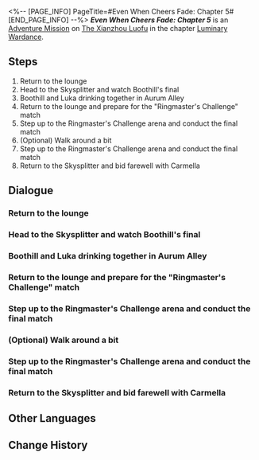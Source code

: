 <%-- [PAGE_INFO]
PageTitle=#Even When Cheers Fade: Chapter 5#
[END_PAGE_INFO] --%>
{{Stub|Dialogue.}}
{{Mission Infobox
|id            = 8025105
|title         = 
|image         = Mission Even When Cheers Fade Chapter 5.png{{subst:void|<!--$UPLOAD:<<SpriteOutput/Chronicle/8025105.png>-<Mission Even When Cheers Fade Chapter 5.png>-<Fate's Atlas Images>>-->}}
|type          = Adventure
|event_name    = 
|chapter       = Luminary Wardance
|requirements  = [[Adventure Mission]] ''[[Even When Cheers Fade: Chapter 4]]'' completed
|summary       = Luka's Luminary Wardance draws to a close. Regretfully, he does not win, but everyone in this story fulfills their wishes.<br />Luka becomes a Cosmic star athlete and indirectly contributes to the signing of the Xianzhou Luofu-Belobog Mutual Trade Agreement.<br />Carmella does a decent job reporting on the whole event and may be promoted to a full-time employee (if Owlbert has any conscience in him).<br />Yanqing keeps his title as defending champion and will remain Luofu's strongest young swordsman for many years to come.<br />Jing Yuan meets an old friend in another way and fixes his past regrets.<br />Igor finally manages to save his home, though the applause has long ceased.
|characters    = Trailblazer
|startLocation = [[The Xianzhou Luofu]] - [[Skysplitter]]
|world         = The Xianzhou Luofu
|area          = Skysplitter
|prev          = Even When Cheers Fade: Chapter 4
|next          = 
|rewards       = Stellar Jade*30; Traveler's Guide*3; Refined Aether*3; Credit*30,000
}}
'''''Even When Cheers Fade: Chapter 5''''' is an [[Adventure Mission]] on [[The Xianzhou Luofu]] in the chapter [[Luminary Wardance]].

==Steps==
# Return to the lounge
# Head to the Skysplitter and watch Boothill's final
# Boothill and Luka drinking together in Aurum Alley
# Return to the lounge and prepare for the "Ringmaster's Challenge" match
# Step up to the Ringmaster's Challenge arena and conduct the final match
# (Optional) Walk around a bit
# Step up to the Ringmaster's Challenge arena and conduct the final match
# Return to the Skysplitter and bid farewell with Carmella

<!--
==Gameplay Notes==

--><!--
==Trial Character==

-->
==Dialogue==
{{Stub Dialogue}}

===Return to the lounge===
{{Mission Description|type=adventure|location=Skysplitter|The tense and exciting match draws to a temporary close. It's time to have a quick breather.<br />Use this time to prepare for the upcoming match.}}
{{Dialogue Start}}
:{{tx}}
{{Dialogue End}}

===Head to the Skysplitter and watch Boothill's final===
{{Mission Description|type=adventure|location=Skysplitter|update|The next Ringmaster's Challenge match is Boothill's finale.<br />Luka wants to watch the fight of this contestant who once gave him great trauma. Go with him to watch it.<br />By the way &mdash; Are you perhaps still upset at what Boothill did in the arena?<br />Don't worry. Argenti specifically went to Boothill's lodgings after that match and gave him a 6-hour lecture, and Boothill had to use his "street smarts" to get away.<br />The cowboy is already reflecting on his actions.}}
{{Dialogue Start}}
:{{tx}}
{{Dialogue End}}

===Boothill and Luka drinking together in Aurum Alley===
{{Dialogue Start}}
:{{tx}}
{{Dialogue End}}

===Return to the lounge and prepare for the "Ringmaster's Challenge" match===
{{Mission Description|type=adventure|location=Skysplitter|update|From snowbound sorrow, by his lonefist to the Xianzhou.<br />The barren land birthed a brave soul, the epitome of young morals.}}
{{Dialogue Start}}
:{{tx}}
{{Dialogue End}}

===Step up to the Ringmaster's Challenge arena and conduct the final match===
{{Dialogue Start}}
:{{tx}}
{{Dialogue End}}

===(Optional) Walk around a bit===
{{Mission Description|type=adventure|location=Skysplitter|update|The tense and exciting match draws to a temporary close. It's time to have a quick breather.<br />Use this time to prepare for the upcoming match.}}
{{Dialogue Start}}
:{{tx}}
{{Dialogue End}}

===Step up to the Ringmaster's Challenge arena and conduct the final match===
{{Mission Description|type=adventure|location=Old Weapon Testing Ground|update|From snowbound sorrow, by his lonefist to the Xianzhou.<br />The barren land birthed a brave soul, the epitome of young morals.}}
{{Dialogue Start}}
:{{tx}}
{{Dialogue End}}

===Return to the Skysplitter and bid farewell with Carmella===
{{Mission Description|type=adventure|location=Skysplitter|update|Luka has returned to Belobog. His first adventure beyond the city ends for now, and you and Carmella must go back to your separate lives too.<br />Go bid farewell. You will soon depart for your next adventure, Nameless.}}
{{Dialogue Start}}
:{{tx}}
{{Dialogue End}}

==Other Languages==
{{Other Languages
|en   = Even When Cheers Fade: Chapter 5
|zhs  = 即使喝彩停息•第五章
|zht  = 即使喝彩停息•第五章
|ja   = 喝采が鳴り止んだとしても・第5章
|ko   = 갈채가 멈추더라도•제5장
|es   = Aunque los aplausos cesen: capítulo 5
|fr   = Au-delà des applaudissements&nbsp;: Chapitre 5
|ru   = Хотя аплодисменты стихли V
|th   = แม้เสียงเชียร์จะหยุดลง บทที่ 5
|vi   = Dù Tiếng Vỗ Tay Dừng Lại - Chương 5
|de   = Auch wenn der Applaus verstummt: Kapitel 5
|id   = Meskipun Sorak-Sorai Berhenti: Bab 5
|pt   = Quando os Aplausos Cessam: Capítulo 5
}}

==Change History==
{{Change History|2.5}}
